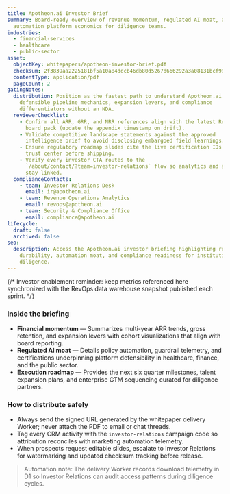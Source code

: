 ```yaml
---
title: Apotheon.ai Investor Brief
summary: Board-ready overview of revenue momentum, regulated AI moat, and
  automation platform economics for diligence teams.
industries:
  - financial-services
  - healthcare
  - public-sector
asset:
  objectKey: whitepapers/apotheon-investor-brief.pdf
  checksum: 2f3839aa2225181bf5a10a84ddcb46db80d5267d666292a3a08131bcf9900651
  contentType: application/pdf
  pageCount: 2
gatingNotes:
  distribution: Position as the fastest path to understand Apotheon.ai's
    defensible pipeline mechanics, expansion levers, and compliance
    differentiators without an NDA.
  reviewerChecklist:
    - Confirm all ARR, GRR, and NRR references align with the latest RevOps
      board pack (update the appendix timestamp on drift).
    - Validate competitive landscape statements against the approved
      intelligence brief to avoid disclosing embargoed field learnings.
    - Ensure regulatory roadmap slides cite the live certification IDs from the
      trust center before shipping.
    - Verify every investor CTA routes to the
      `/about/contact/?team=investor-relations` flow so analytics and automation
      stay linked.
  complianceContacts:
    - team: Investor Relations Desk
      email: ir@apotheon.ai
    - team: Revenue Operations Analytics
      email: revops@apotheon.ai
    - team: Security & Compliance Office
      email: compliance@apotheon.ai
lifecycle:
  draft: false
  archived: false
seo:
  description: Access the Apotheon.ai investor briefing highlighting revenue
    durability, automation moat, and compliance readiness for institutional
    diligence.
---
```


{/* Investor enablement reminder: keep metrics referenced here synchronized with the RevOps data warehouse snapshot published each sprint. */}

### Inside the briefing

- **Financial momentum** — Summarizes multi-year ARR trends, gross retention, and expansion levers with cohort visualizations that align with board reporting.
- **Regulated AI moat** — Details policy automation, guardrail telemetry, and certifications underpinning platform defensibility in healthcare, finance, and the public sector.
- **Execution roadmap** — Provides the next six quarter milestones, talent expansion plans, and enterprise GTM sequencing curated for diligence partners.

### How to distribute safely

- Always send the signed URL generated by the whitepaper delivery Worker; never attach the PDF to email or chat threads.
- Tag every CRM activity with the `investor-relations` campaign code so attribution reconciles with marketing automation telemetry.
- When prospects request editable slides, escalate to Investor Relations for watermarking and updated checksum tracking before release.

> Automation note: The delivery Worker records download telemetry in D1 so Investor Relations can audit access patterns during diligence cycles.
